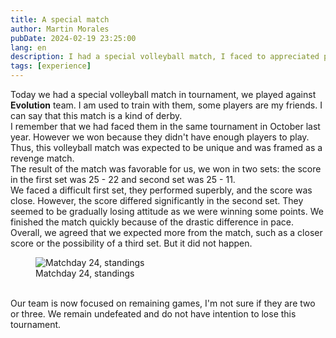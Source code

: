 ```yaml
---
title: A special match
author: Martin Morales
pubDate: 2024-02-19 23:25:00
lang: en
description: I had a special volleyball match, I faced to appreciated people, unfortunately the score was not the best for...
tags: [experience]
---
```


Today we had a special volleyball match in tournament, we played against **Evolution** team. I am used to train with them, some players are my friends. I can say that this match is a kind of derby.
<br />
I remember that we had faced them in the same tournament in October last year. However we won because they didn't have enough players to play. Thus, this volleyball match was expected to be unique and was framed as a revenge match.
<br />
The result of the match was favorable for us, we won in two sets: the score in the first set was 25 - 22 and second set was 25 - 11.
<br />
We faced a difficult first set, they performed superbly, and the score was close. However, the score differed significantly in the second set. They seemed to be gradually losing attitude as we were winning some points. We finished the match quickly because of the drastic difference in pace.
<br />
Overall, we agreed that we expected more from the match, such as a closer score or the possibility of a third set. But it did not happen.
<br />
<figure class="m-o" data-template="with">
  <div class="m-m">
    <img
      src="/images/posts/jalisco-cup-standing-feb-2024.webp"
      alt="Matchday 24, standings"
      class="img"
      loading="lazy"
      style="aspect-ratio: 720 / 944;"
    />
  </div>
  <figcaption>Matchday 24, standings</figcaption>
</figure>
<br />
Our team is now focused on remaining games, I'm not sure if they are two or three. We remain undefeated and do not have intention to lose this tournament.
